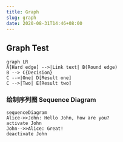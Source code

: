 ```yaml
---
title: Graph
slug: graph
date: 2020-08-31T14:46+08:00
---
```


## Graph Test


```mermaid
graph LR
A[Hard edge] -->|Link text| B(Round edge)
B --> C{Decision}
C -->|One| D[Result one]
C -->|Two| E[Result two]
```


### 绘制序列图 Sequence Diagram

```mermaid
sequenceDiagram
Alice->>John: Hello John, how are you?
activate John
John-->>Alice: Great!
deactivate John
```